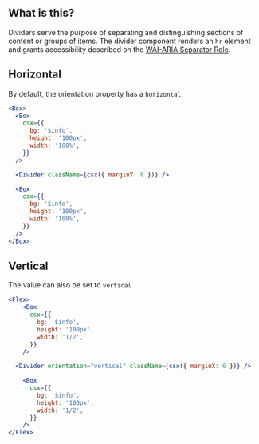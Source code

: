
<IntroSection>

## What is this?

Dividers serve the purpose of separating and distinguishing sections of content or groups of items. The divider component renders an `hr` element and grants accessibility described on the [WAI-ARIA Separator Role](https://www.w3.org/TR/wai-aria-1.1/#separator).

</IntroSection>

<Section hasExplanation>

## Horizontal

By default, the orientation property has a `horizontal`.

```jsx live
<Box>
  <Box
    csx={{
      bg: '$info',
      height: '100px',
      width: '100%',
    }}
  />

  <Divider className={csx({ marginY: 6 })} />

  <Box
    csx={{
      bg: '$info',
      height: '100px',
      width: '100%',
    }}
  />
</Box>
```

</Section>

<Section hasExplanation>

## Vertical

The value can also be set to `vertical`

```jsx live
<Flex>
    <Box
      csx={{
        bg: '$info',
        height: '100px',
        width: '1/2',
      }}
    />

  <Divider orientation="vertical" className={csx({ marginX: 6 })} />

    <Box
      csx={{
        bg: '$info',
        height: '100px',
        width: '1/2',
      }}
    />
</Flex>
```

</Section>
